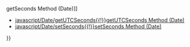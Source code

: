 {{Page_Title}}
{{Flags}}
{{Summary_Section|Sets the seconds value in the Date object using Universal Coordinated Time (UTC).

}}
{{JS_Syntax|Formats={{JS_Syntax_Format
|Format= dateObj.'''setUTCSeconds(''' numSeconds [ ''',''' numMilli ] ''')''' }}
|Values={{JS_Syntax_Parameter
|Name=dateObj
|Required=Required
|Description=Any Date object.}}{{JS_Syntax_Parameter
|Name=numSeconds
|Required=Required
|Description=A numeric value equal to the seconds value.}}{{JS_Syntax_Parameter
|Name=numMilli
|Required=Optional
|Description=A numeric value equal to the milliseconds value.}}
}}
{{Remarks_Section
|Remarks=All '''set''' methods taking optional arguments use the value returned from corresponding '''get''' methods, if you do not specify an optional argument. For example, if the numMilli argument is not specified, JavaScript uses the value returned from the '''getUTCMilliseconds''' method.

To set the seconds value using local time, use the '''setSeconds''' method.

If the value of an argument is greater than its range or is a negative number, other stored values are modified accordingly. For example, if the stored date is "Jan 5, 1996 00:00:00.00" and '''setSeconds(150)''' is called, the date is changed to "Jan 5, 1996 00:02:30.00."

The '''setUTCHours''' method can be used to set the hours, minutes, seconds, and milliseconds.
}}
{{Examples_Section
|Not_required=No
|Examples={{Single_Example
|Language=JavaScript
|Description=The following example illustrates the use of the '''setUTCSeconds''' method.

|Code= function SetUTCSecondsDemo(nsec){
 // Create Date object.
     var d = new Date();     
 // Set UTC seconds.
     d.setUTCSeconds(nsec);  
     var s = "Current setting is ";
     s += d.toUTCString();
 // Return new setting.
     return(s);              
 }
}}}}
{{See_Also_Section
|Manual_links=* [[javascript/Date/getSeconds{{!}}getSeconds Method (Date)]]
* [[javascript/Date/getUTCSeconds{{!}}getUTCSeconds Method (Date)]]
* [[javascript/Date/setSeconds{{!}}setSeconds Method (Date)]]
}}
{{Topics | JS Basic}}

{{External_Attribution
|Is_CC-BY-SA=No
|Sources=MSDN
|MDN_link=
|MSDN_link=http://msdn.microsoft.com/en-us/library/ie/k0aw4t5d(v=vs.94).aspx
|HTML5Rocks_link=
}}
